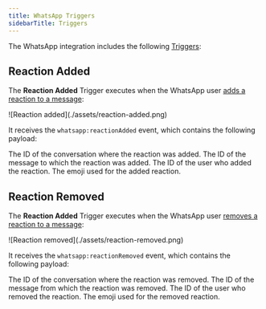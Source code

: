 ```yaml
---
title: WhatsApp Triggers
sidebarTitle: Triggers
---
```


The WhatsApp integration includes the following [Triggers](/learn/reference/triggers):

## Reaction Added

The **Reaction Added** Trigger executes when the WhatsApp user [adds a reaction to a message](https://developers.facebook.com/docs/whatsapp/cloud-api/messages/reaction-messages/):

<Frame>
    ![Reaction added](./assets/reaction-added.png)
</Frame>

It receives the `whatsapp:reactionAdded` event, which contains the following payload:

<ResponseField name="payload" type="object">
    <Expandable title="properties">
        <ResponseField
            name="conversationId"
            type="string"
            required
        >
            The ID of the conversation where the reaction was added.
        </ResponseField>
        <ResponseField
            name="messageId"
            type="string"
            required
        >
            The ID of the message to which the reaction was added.
        </ResponseField>
        <ResponseField
            name="userId"
            type="string"
            required
        >
            The ID of the user who added the reaction.
        </ResponseField>
        <ResponseField
            name="reaction"
            type="string"
            required
        >
            The emoji used for the added reaction.
        </ResponseField>
    </Expandable>
</ResponseField>

## Reaction Removed

The **Reaction Added** Trigger executes when the WhatsApp user [removes a reaction to a message](https://developers.facebook.com/docs/whatsapp/cloud-api/messages/reaction-messages/):

<Frame>
    ![Reaction removed](./assets/reaction-removed.png)
</Frame>

It receives the `whatsapp:reactionRemoved` event, which contains the following payload:

<ResponseField name="payload" type="object">
    <Expandable title="properties">
        <ResponseField
            name="conversationId"
            type="string"
            required
        >
            The ID of the conversation where the reaction was removed.
        </ResponseField>
        <ResponseField
            name="messageId"
            type="string"
            required
        >
            The ID of the message from which the reaction was removed.
        </ResponseField>
        <ResponseField
            name="userId"
            type="string"
            required
        >
            The ID of the user who removed the reaction.
        </ResponseField>
        <ResponseField
            name="reaction"
            type="string"
            required
        >
            The emoji used for the removed reaction.
        </ResponseField>
    </Expandable>
</ResponseField>
